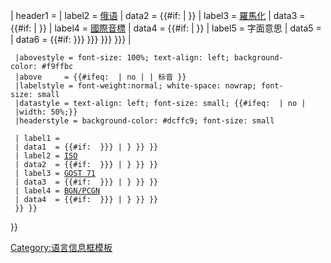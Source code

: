 {{Infobox
|child = yes

|headerstyle  = background-color: #b0c4de; font-size: small
| labelstyle  = font-weight:normal; white-space: nowrap; font-size: small
|  datastyle  = text-align: left; font-size: small; {{#ifeq: {{{hide|}}} | no | |width: 50%;}}

| header1 = {{{russian_header|俄语名称}}}
| label2  = [[俄语]]
|  data2  = {{#if: {{{rus<includeonly>|</includeonly>}}} | {{lang|ru| {{{rus<includeonly>|</includeonly>}}} }} }}
| label3  = [[俄语罗马化|羅馬化]]
|  data3  = {{#if: {{{rusr<includeonly>|</includeonly>}}} | {{lang|ru-Latn| {{{rusr<includeonly>|</includeonly>}}} }} }}
| label4  = [[國際音標]]
|  data4  = {{#if: {{{rusipa<includeonly>|</includeonly>}}} | {{IPA| {{{rusipa<includeonly>|</includeonly>}}} }} }}
| label5  = 字面意思
|  data5  = {{{ruslit<includeonly>|</includeonly>}}}
|  data6  = {{#if:{{{scientific|{{{Scientific|}}} }}}{{{iso|{{{ISO|}}} }}}{{{gost|{{{GOST|}}} }}}{{{bgn/pcgn|{{{BGN/PGCN<includeonly>|</includeonly>}}} }}} | {{Infobox
  |subbox    = yes
  |bodyclass = {{#switch:{{{hide|}}}|#default=collapsible collapsed|no= }}
  |abovestyle = font-size: 100%; text-align: left; background-color: #f9ffbc
  |above     = {{#ifeq: {{{hide|}}} | no | | 标音 }}
  |labelstyle = font-weight:normal; white-space: nowrap; font-size: small
  |datastyle = text-align: left; font-size: small; {{#ifeq: {{{hide|}}} | no | |width: 50%;}}
  |headerstyle = background-color: #dcffc9; font-size: small

  | label1 = {{tsl|en|Scientific transliteration of Cyrillic|科學式西里爾字母轉寫|科学式}}
  | data1  = {{#if: {{{scientific|{{{Scientific<includeonly>|</includeonly>}}} }}} | {{lang|ru-Latn| {{{scientific|{{{Scientific<includeonly>|</includeonly>}}} }}} }} }}
  | label2 = [[ISO 9|ISO]]
  | data2  = {{#if: {{{iso|{{{ISO<includeonly>|</includeonly>}}} }}} | {{lang|ru-Latn| {{{iso|{{{ISO<includeonly>|</includeonly>}}} }}} }} }}
  | label3 = [[GOST 16876-71|GOST 71]]
  | data3  = {{#if: {{{gost|{{{GOST<includeonly>|</includeonly>}}} }}} | {{lang|ru-Latn| {{{gost|{{{GOST<includeonly>|</includeonly>}}} }}} }} }}
  | label4 = [[BGN/PCGN俄語羅馬化系統|BGN/PCGN]]
  | data4  = {{#if: {{{bgn/pcgn|{{{BGN/PGCN<includeonly>|</includeonly>}}} }}} | {{lang|ru-Latn| {{{bgn/pcgn|{{{BGN/PGCN<includeonly>|</includeonly>}}} }}} }} }}
  }} }}
}}<noinclude>

[[Category:语言信息框模板]]
</noinclude>
